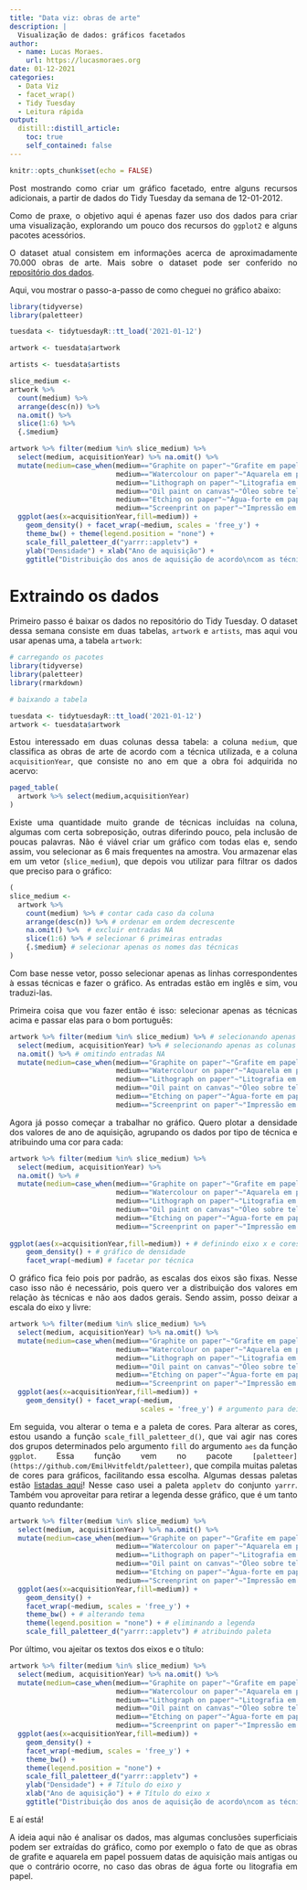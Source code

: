 ```yaml
---
title: "Data viz: obras de arte"
description: |
  Visualização de dados: gráficos facetados
author:
  - name: Lucas Moraes.
    url: https://lucasmoraes.org
date: 01-12-2021
categories:
  - Data Viz
  - facet_wrap()
  - Tidy Tuesday
  - Leitura rápida
output:
  distill::distill_article:
    toc: true
    self_contained: false
---
```


<style>
body {
text-align: justify}
</style>

```r
knitr::opts_chunk$set(echo = FALSE)
```

Post mostrando como criar um gráfico facetado, entre alguns recursos adicionais, a partir de dados do Tidy Tuesday da semana de 12-01-2012.

Como de praxe, o objetivo aqui é apenas fazer uso dos dados para criar uma visualização, explorando um pouco dos recursos do `ggplot2` e alguns pacotes acessórios.

O dataset atual consistem em informações acerca de aproximadamente 70.000 obras de arte. Mais sobre o dataset pode ser conferido no [repositório dos dados](https://github.com/rfordatascience/tidytuesday/blob/master/data/2021/2021-01-12/readme.md).

Aqui, vou mostrar o passo-a-passo de como cheguei no gráfico abaixo:


```r
library(tidyverse)
library(paletteer)

tuesdata <- tidytuesdayR::tt_load('2021-01-12')

artwork <- tuesdata$artwork

artists <- tuesdata$artists

slice_medium <- 
artwork %>% 
  count(medium) %>%
  arrange(desc(n)) %>%
  na.omit() %>% 
  slice(1:6) %>% 
  {.$medium}

artwork %>% filter(medium %in% slice_medium) %>% 
  select(medium, acquisitionYear) %>% na.omit() %>% 
  mutate(medium=case_when(medium=="Graphite on paper"~"Grafite em papel",
                          medium=="Watercolour on paper"~"Aquarela em papel",
                          medium=="Lithograph on paper"~"Litografia em papel",
                          medium=="Oil paint on canvas"~"Óleo sobre tela",
                          medium=="Etching on paper"~"Água-forte em papel",
                          medium=="Screenprint on paper"~"Impressão em papel")) %>% 
  ggplot(aes(x=acquisitionYear,fill=medium)) +
    geom_density() + facet_wrap(~medium, scales = 'free_y') +
    theme_bw() + theme(legend.position = "none") +
    scale_fill_paletteer_d("yarrr::appletv") +
    ylab("Densidade") + xlab("Ano de aquisição") +
    ggtitle("Distribuição dos anos de aquisição de acordo\ncom as técnicas mais frequentes na amostra")

```

# Extraindo os dados

Primeiro passo é baixar os dados no repositório do Tidy Tuesday. O dataset dessa semana consiste em duas tabelas, `artwork` e `artists`, mas aqui vou usar apenas uma, a tabela `artwork`:

```r
# carregando os pacotes
library(tidyverse)
library(paletteer)
library(rmarkdown)

# baixando a tabela

tuesdata <- tidytuesdayR::tt_load('2021-01-12')
artwork <- tuesdata$artwork
```

Estou interessado em duas colunas dessa tabela: a coluna `medium`, que classifica as obras de arte de acordo com a técnica utilizada, e a coluna `acquisitionYear`, que consiste no ano em que a obra foi adquirida no acervo:

```r
paged_table(  
  artwork %>% select(medium,acquisitionYear)
)
```
Existe uma quantidade muito grande de técnicas incluídas na coluna, algumas com certa sobreposição, outras diferindo pouco, pela inclusão de poucas palavras. Não é viável criar um gráfico com todas elas e, sendo assim, vou selecionar as 6 mais frequentes na amostra. Vou armazenar elas em um vetor (`slice_medium`), que depois vou utilizar para filtrar os dados que preciso para o gráfico:

```r
( 
slice_medium <- 
  artwork %>% 
    count(medium) %>% # contar cada caso da coluna
    arrange(desc(n)) %>% # ordenar em ordem decrescente
    na.omit() %>%  # excluir entradas NA
    slice(1:6) %>% # selecionar 6 primeiras entradas
    {.$medium} # selecionar apenas os nomes das técnicas
)
```
Com base nesse vetor, posso selecionar apenas as linhas correspondentes à essas técnicas e fazer o gráfico. As entradas estão em inglês e sim, vou traduzi-las.

Primeira coisa que vou fazer então é isso: selecionar apenas as técnicas acima e passar elas para o bom português:

```r
artwork %>% filter(medium %in% slice_medium) %>% # selecionando apenas as entradas contidas no vetor
  select(medium, acquisitionYear) %>% # selecionando apenas as colunas de interesse
  na.omit() %>% # omitindo entradas NA
  mutate(medium=case_when(medium=="Graphite on paper"~"Grafite em papel", # traduzindo cada técnica
                          medium=="Watercolour on paper"~"Aquarela em papel",
                          medium=="Lithograph on paper"~"Litografia em papel",
                          medium=="Oil paint on canvas"~"Óleo sobre tela",
                          medium=="Etching on paper"~"Água-forte em papel",
                          medium=="Screenprint on paper"~"Impressão em papel"))
```
Agora já posso começar a trabalhar no gráfico. Quero plotar a densidade dos valores de ano de aquisição, agrupando os dados por tipo de técnica e atribuindo uma cor para cada:

```r
artwork %>% filter(medium %in% slice_medium) %>%
  select(medium, acquisitionYear) %>% 
  na.omit() %>% # 
  mutate(medium=case_when(medium=="Graphite on paper"~"Grafite em papel", 
                          medium=="Watercolour on paper"~"Aquarela em papel",
                          medium=="Lithograph on paper"~"Litografia em papel",
                          medium=="Oil paint on canvas"~"Óleo sobre tela",
                          medium=="Etching on paper"~"Água-forte em papel",
                          medium=="Screenprint on paper"~"Impressão em papel")) %>% 
  
ggplot(aes(x=acquisitionYear,fill=medium)) + # definindo eixo x e cores diferentes para cada categoria
    geom_density() + # gráfico de densidade
    facet_wrap(~medium) # facetar por técnica
```

O gráfico fica feio pois por padrão, as escalas dos eixos são fixas. Nesse caso isso não é necessário, pois quero ver a distribuição dos valores em relação às técnicas e não aos dados gerais. Sendo assim, posso deixar a escala do eixo y livre:

```r
artwork %>% filter(medium %in% slice_medium) %>% 
  select(medium, acquisitionYear) %>% na.omit() %>% 
  mutate(medium=case_when(medium=="Graphite on paper"~"Grafite em papel",
                          medium=="Watercolour on paper"~"Aquarela em papel",
                          medium=="Lithograph on paper"~"Litografia em papel",
                          medium=="Oil paint on canvas"~"Óleo sobre tela",
                          medium=="Etching on paper"~"Água-forte em papel",
                          medium=="Screenprint on paper"~"Impressão em papel")) %>% 
  ggplot(aes(x=acquisitionYear,fill=medium)) +
    geom_density() + facet_wrap(~medium, 
                                scales = 'free_y') # argumento para deixa a escala y livre
```
Em seguida, vou alterar o tema e a paleta de cores. Para alterar as cores, estou usando a função `scale_fill_paletteer_d()`, que vai agir nas cores dos grupos determinados pelo argumento `fill` do argumento `aes` da função `ggplot`. Essa função vem no pacote `[paletteer](https://github.com/EmilHvitfeldt/paletteer)`, que compila muitas paletas de cores para gráficos, facilitando essa escolha. Algumas dessas paletas estão [listadas aqui](https://github.com/PMassicotte/paletteer_gallery)! Nesse caso usei a paleta `appletv` do conjunto `yarrr`. Também vou aproveitar para retirar a legenda desse gráfico, que é um tanto quanto redundante:


```r
artwork %>% filter(medium %in% slice_medium) %>% 
  select(medium, acquisitionYear) %>% na.omit() %>% 
  mutate(medium=case_when(medium=="Graphite on paper"~"Grafite em papel",
                          medium=="Watercolour on paper"~"Aquarela em papel",
                          medium=="Lithograph on paper"~"Litografia em papel",
                          medium=="Oil paint on canvas"~"Óleo sobre tela",
                          medium=="Etching on paper"~"Água-forte em papel",
                          medium=="Screenprint on paper"~"Impressão em papel")) %>% 
  ggplot(aes(x=acquisitionYear,fill=medium)) +
    geom_density() + 
    facet_wrap(~medium, scales = 'free_y') +
    theme_bw() + # alterando tema
    theme(legend.position = "none") + # eliminando a legenda
    scale_fill_paletteer_d("yarrr::appletv") # atribuindo paleta
```
Por último, vou ajeitar os textos dos eixos e o título:

```r
artwork %>% filter(medium %in% slice_medium) %>% 
  select(medium, acquisitionYear) %>% na.omit() %>% 
  mutate(medium=case_when(medium=="Graphite on paper"~"Grafite em papel",
                          medium=="Watercolour on paper"~"Aquarela em papel",
                          medium=="Lithograph on paper"~"Litografia em papel",
                          medium=="Oil paint on canvas"~"Óleo sobre tela",
                          medium=="Etching on paper"~"Água-forte em papel",
                          medium=="Screenprint on paper"~"Impressão em papel")) %>% 
  ggplot(aes(x=acquisitionYear,fill=medium)) +
    geom_density() + 
    facet_wrap(~medium, scales = 'free_y') +
    theme_bw() + 
    theme(legend.position = "none") + 
    scale_fill_paletteer_d("yarrr::appletv") +
    ylab("Densidade") + # Título do eixo y
    xlab("Ano de aquisição") + # Título do eixo x
    ggtitle("Distribuição dos anos de aquisição de acordo\ncom as técnicas mais frequentes na amostra") # Título do gráfico

```

E aí está!

A ideia aqui não é analisar os dados, mas algumas conclusões superficiais podem ser extraídas do gráfico, como por exemplo o fato de que as obras de grafite e aquarela em papel possuem datas de aquisição mais antigas ou que o contrário ocorre, no caso das obras de água forte  ou litografia em papel.














